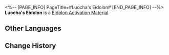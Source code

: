 <%-- [PAGE_INFO]
PageTitle=#Luocha's Eidolon#
[END_PAGE_INFO] --%>
{{Item Infobox
|id          = 11203
|image       = Item Luocha's Eidolon.png
|type        = Eidolon Activation Material
|invCategory = 
|rarity      = 5
|effect      = 
|description = Material for raising Luocha's Eidolon Level.
}}
'''Luocha's Eidolon''' is a [[Eidolon Activation Material]].

==Other Languages==
{{Other Languages
|en   = Luocha's Eidolon
|zhs  = 【罗刹】的星魂
|zht  = 【羅剎】的星魂
|ja   = 「羅刹」の星魂
|ko   = [나찰]의 성혼
|es   = Eidolon de Luocha
|fr   = Eidolon de Luocha
|ru   = Эйдолон Лочи
|th   = Eidolon ของ Luocha
|vi   = Tinh Hồn Luocha
|de   = Luochas Eidolon
|id   = Luocha's Eidolon
|pt   = Eidolon de Luocha
}}

==Change History==
{{Change History|1.0}}